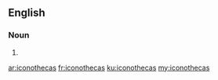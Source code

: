 ==English==

===Noun===
{{head|en|noun plural form}}

# {{plural of|iconotheca|lang=en}}

[[ar:iconothecas]]
[[fr:iconothecas]]
[[ku:iconothecas]]
[[my:iconothecas]]